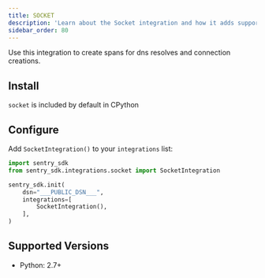 ```yaml
---
title: SOCKET
description: 'Learn about the Socket integration and how it adds support network actions.'
sidebar_order: 80
---
```


Use this integration to create spans for dns resolves and connection creations.

## Install

`socket` is included by default in CPython

## Configure

Add `SocketIntegration()` to your `integrations` list:

```python
import sentry_sdk
from sentry_sdk.integrations.socket import SocketIntegration

sentry_sdk.init(
    dsn="___PUBLIC_DSN___",
    integrations=[
        SocketIntegration(),
    ],
)
```

## Supported Versions

- Python: 2.7+
